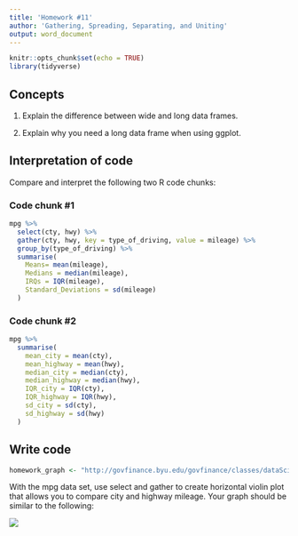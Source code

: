 ```yaml
---
title: 'Homework #11'
author: 'Gathering, Spreading, Separating, and Uniting'
output: word_document
---
```


```r
knitr::opts_chunk$set(echo = TRUE)
library(tidyverse)
```

## Concepts  

1.  Explain the difference between wide and long data frames.

2.  Explain why you need a long data frame when using ggplot.
    
## Interpretation of code  

Compare and interpret the following two R code chunks: 

### Code chunk #1

```r
mpg %>% 
  select(cty, hwy) %>% 
  gather(cty, hwy, key = type_of_driving, value = mileage) %>% 
  group_by(type_of_driving) %>% 
  summarise(
    Means= mean(mileage),
    Medians = median(mileage),
    IRQs = IQR(mileage),
    Standard_Deviations = sd(mileage)
  )
```  

### Code chunk #2

```r
mpg %>%
  summarise(
    mean_city = mean(cty),
    mean_highway = mean(hwy),
    median_city = median(cty),
    median_highway = median(hwy),
    IQR_city = IQR(cty),
    IQR_highway = IQR(hwy),
    sd_city = sd(cty),
    sd_highway = sd(hwy)
  )
```

## Write code  

```r
homework_graph <- "http://govfinance.byu.edu/govfinance/classes/dataScience/homework/graphs/HW11 Graph.png"
```

With the mpg data set, use select and gather to create horizontal violin plot that allows you to compare city and highway mileage. Your graph should be similar to the following:  

![](`r homework_graph`)

```r

```  